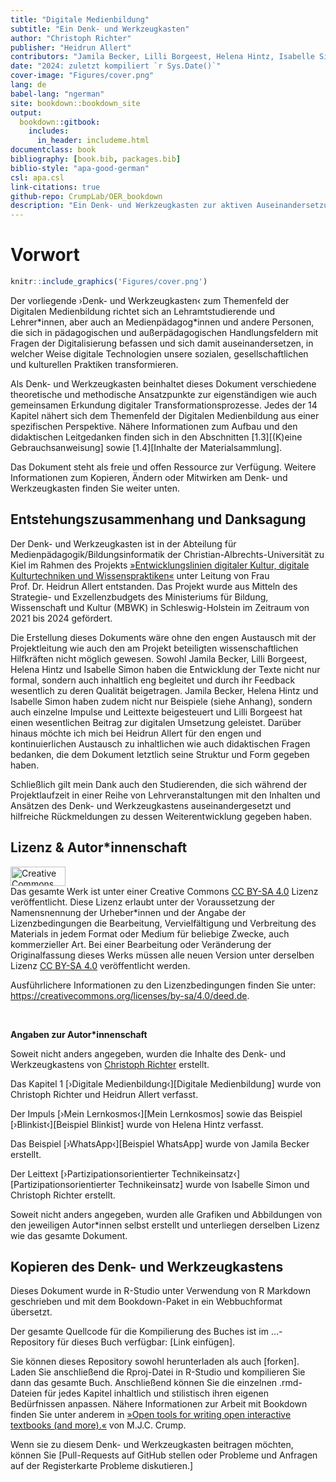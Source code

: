 ```yaml
--- 
title: "Digitale Medienbildung"
subtitle: "Ein Denk- und Werkzeugkasten"
author: "Christoph Richter"
publisher: "Heidrun Allert"
contributors: "Jamila Becker, Lilli Borgeest, Helena Hintz, Isabelle Simon"
date: "2024: zuletzt kompiliert `r Sys.Date()`"
cover-image: "Figures/cover.png"
lang: de
babel-lang: "ngerman"
site: bookdown::bookdown_site
output: 
  bookdown::gitbook:
    includes:
      in_header: includeme.html
documentclass: book
bibliography: [book.bib, packages.bib]
biblio-style: "apa-good-german"
csl: apa.csl
link-citations: true
github-repo: CrumpLab/OER_bookdown
description: "Ein Denk- und Werkzeugkasten zur aktiven Auseinandersetzung mit Fragen der Digitalen Medienbildung"
---
```


# Vorwort {-}
```r
knitr::include_graphics('Figures/cover.png')
```

Der vorliegende ›Denk- und Werkzeugkasten‹ zum Themenfeld der Digitalen Medienbildung richtet sich an Lehramtstudierende und Lehrer\*innen, aber auch an Medienpädagog\*innen und andere Personen, die sich in pädagogischen und außerpädagogischen Handlungsfeldern mit Fragen der Digitalisierung befassen und sich damit auseinandersetzen, in welcher Weise digitale Technologien unsere sozialen, gesellschaftlichen und kulturellen Praktiken transformieren.

Als Denk- und Werkzeugkasten beinhaltet dieses Dokument verschiedene theoretische und methodische Ansatzpunkte zur eigenständigen wie auch gemeinsamen Erkundung digitaler Transformationsprozesse. Jedes der 14 Kapitel nähert sich dem Themenfeld der Digitalen Medienbildung aus einer spezifischen Perspektive. Nähere Informationen zum Aufbau und den didaktischen Leitgedanken finden sich in den Abschnitten [1.3][(K)eine Gebrauchsanweisung] sowie [1.4][Inhalte der Materialsammlung].

Das Dokument steht als freie und offen Ressource zur Verfügung. Weitere Informationen zum Kopieren, Ändern oder Mitwirken am Denk- und Werkzeugkasten finden Sie weiter unten.

## Entstehungszusammenhang und Danksagung

Der Denk- und Werkzeugkasten ist in der Abteilung für Medienpädagogik/Bildungsinformatik der Christian-Albrechts-Universität zu Kiel im Rahmen des Projekts [»Entwicklungslinien digitaler Kultur, digitale Kulturtechniken und Wissenspraktiken«](https://www.medienpaedagogik.uni-kiel.de/de/profil/entwicklungslinien-digitaler-kultur-digitale-kulturtechniken-und-wissenspraktiken) unter Leitung von Frau Prof. Dr. Heidrun Allert entstanden. Das Projekt wurde aus Mitteln des Strategie- und Exzellenzbudgets des Ministeriums für Bildung, Wissenschaft und Kultur (MBWK) in Schleswig-Holstein im Zeitraum von 2021 bis 2024 gefördert. 

Die Erstellung dieses Dokuments wäre ohne den engen Austausch mit der Projektleitung wie auch den am Projekt beteiligten wissenschaftlichen Hilfkräften nicht möglich gewesen. Sowohl Jamila Becker, Lilli Borgeest, Helena Hintz und Isabelle Simon haben die Entwicklung der Texte nicht nur formal, sondern auch inhaltlich eng begleitet und durch ihr Feedback wesentlich zu deren Qualität beigetragen. Jamila Becker, Helena Hintz und Isabelle Simon haben zudem nicht nur Beispiele (siehe Anhang), sondern auch einzelne Impulse und Leittexte beigesteuert und Lilli Borgeest hat einen wesentlichen Beitrag zur digitalen Umsetzung geleistet. Darüber hinaus möchte ich mich bei Heidrun Allert für den engen und kontinuierlichen Austausch zu inhaltlichen wie auch didaktischen Fragen bedanken, die dem Dokument letztlich seine Struktur und Form gegeben haben. 

Schließlich gilt mein Dank auch den Studierenden, die sich während der Projektlaufzeit in einer Reihe von Lehrveranstaltungen mit den Inhalten und Ansätzen des Denk- und Werkzeugkastens auseinandergesetzt und hilfreiche Rückmeldungen zu dessen Weiterentwicklung gegeben haben.


## Lizenz & Autor&ast;innenschaft


<a rel="license" href="https://creativecommons.org/licenses/by-sa/4.0/"><img alt="Creative Commons License" style="border-width:0" align="left" width="88" height="31" src="https://mirrors.creativecommons.org/presskit/buttons/88x31/png/by-sa.png" /></a>

&nbsp;



Das gesamte Werk ist unter einer Creative Commons [CC BY-SA 4.0](https://creativecommons.org/licenses/by-sa/4.0/) Lizenz veröffentlicht. Diese Lizenz erlaubt unter der Voraussetzung der Namensnennung der Urheber*innen und der Angabe der Lizenzbedingungen die Bearbeitung, Vervielfältigung und Verbreitung des Materials in jedem Format oder Medium für beliebige Zwecke, auch kommerzieller Art. Bei einer Bearbeitung oder Veränderung der Originalfassung dieses Werks müssen alle neuen Version unter derselben Lizenz [CC BY-SA 4.0](https://creativecommons.org/licenses/by-sa/4.0/) veröffentlicht werden. 

Ausführlichere Informationen zu den Lizenzbedingungen finden Sie unter: [https://creativecommons.org/licenses/by-sa/4.0/deed.de](https://creativecommons.org/licenses/by-sa/4.0/deed.de).

&nbsp;

**Angaben zur Autor&ast;innenschaft**

Soweit nicht anders angegeben, wurden die Inhalte des Denk- und Werkzeugkastens von [Christoph Richter](Mailto:richter@paedagogik.uni-kiel.de) erstellt. 

Das Kapitel 1 [›Digitale Medienbildung‹][Digitale Medienbildung] wurde von Christoph Richter und Heidrun Allert verfasst.

Der Impuls [›Mein Lernkosmos‹][Mein Lernkosmos] sowie das Beispiel [›Blinkist‹][Beispiel Blinkist]  wurde von Helena Hintz verfasst.

Das Beispiel [›WhatsApp‹][Beispiel WhatsApp] wurde von Jamila Becker erstellt.

Der Leittext [›Partizipationsorientierter Technikeinsatz‹][Partizipationsorientierter Technikeinsatz] wurde von Isabelle Simon und Christoph Richter erstellt.

Soweit nicht anders angegeben, wurden alle Grafiken und Abbildungen von den jeweiligen Autor&ast;innen selbst erstellt und unterliegen derselben Lizenz wie das gesamte Dokument.


## Kopieren des Denk- und Werkzeugkastens
Dieses Dokument wurde in R-Studio unter Verwendung von R Markdown geschrieben und mit dem Bookdown-Paket in ein Webbuchformat übersetzt.

Der gesamte Quellcode für die Kompilierung des Buches ist im ...-Repository für dieses Buch verfügbar: [Link einfügen].

Sie können dieses Repository sowohl herunterladen als auch [forken]. Laden Sie anschließend die Rproj-Datei in R-Studio und kompilieren Sie dann das gesamte Buch. Anschließend können Sie die einzelnen .rmd-Dateien für jedes Kapitel inhaltlich und stilistisch ihren eigenen Bedürfnissen anpassen. Nähere Informationen zur Arbeit mit Bookdown finden Sie unter anderem in [»Open tools for writing open interactive textbooks (and more).«](https://www.crumplab.com/OER_bookdown/) von M.J.C. Crump.


Wenn sie zu diesem Denk- und Werkzeugkasten beitragen möchten, können Sie [Pull-Requests auf GitHub stellen oder Probleme und Anfragen auf der Registerkarte Probleme diskutieren.]







